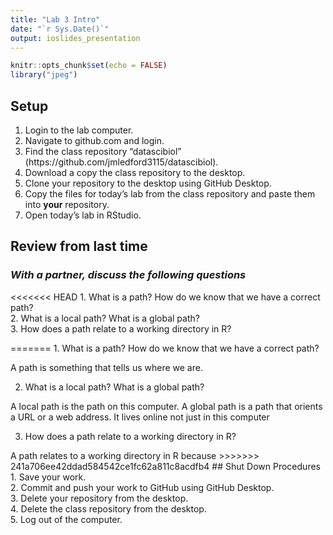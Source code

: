 ```yaml
---
title: "Lab 3 Intro"
date: "`r Sys.Date()`"
output: ioslides_presentation
---
```


```r
knitr::opts_chunk$set(echo = FALSE)
library("jpeg")
```

## Setup
1. Login to the lab computer.    
2. Navigate to github.com and login.  
3. Find the class repository "datascibiol" (https://github.com/jmledford3115/datascibiol).  
4. Download a copy the class repository to the desktop.  
5. Clone your repository to the desktop using GitHub Desktop.  
6. Copy the files for today's lab from the class repository and paste them into **your** repository.  
7. Open today's lab in RStudio.  

## Review from last time
### *With a partner, discuss the following questions*
<<<<<<< HEAD
1. What is a path? How do we know that we have a correct path?  
2. What is a local path? What is a global path?  
3. How does a path relate to a working directory in R?  

=======
1. What is a path? How do we know that we have a correct path?

A path is something that tells us where we are.

2. What is a local path? What is a global path?  

A local path is the path on this computer.
A global path is a path that orients a URL or a web address. It lives online not just in this computer

3. How does a path relate to a working directory in R?  

A path relates to a working directory in R because 
>>>>>>> 241a706ee42ddad584542ce1fc62a811c8acdfb4
## Shut Down Procedures
1. Save your work.  
2. Commit and push your work to GitHub using GitHub Desktop.  
3. Delete your repository from the desktop.  
4. Delete the class repository from the desktop.  
5. Log out of the computer.  